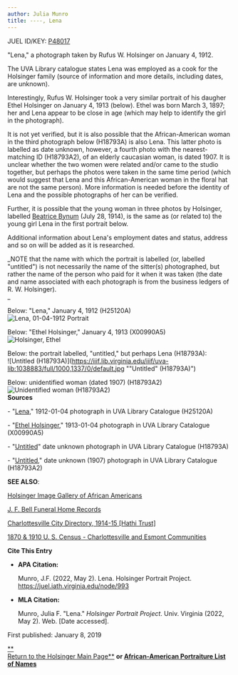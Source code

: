 ```yaml
---
author: Julia Munro
title: ----, Lena
---
```

JUEL ID/KEY: [P48017](http://juel.iath.virginia.edu/public_person?person=48017 "P48017")

"Lena," a photograph taken by Rufus W. Holsinger on January 4, 1912.

The UVA Library catalogue states Lena was employed as a cook for the Holsinger family (source of information and more details, including dates, are unknown). 

Interestingly, Rufus W. Holsinger took a very similar portrait of his daugher Ethel Holsinger on January 4, 1913 (below). Ethel was born March 3, 1897; her and Lena appear to be close in age (which may help to identify the girl in the photograph). 

It is not yet verified, but it is also possible that the African-American woman in the third photograph below (H18793A) is also Lena. This latter photo is labelled as date unknown, however, a fourth photo with the nearest-matching ID (H18793A2), of an elderly caucasian woman, is dated 1907. It is unclear whether the two women were related and/or came to the studio together, but perhaps the photos were taken in the same time period (which would suggest that Lena and this African-American woman in the floral hat are not the same person). More information is needed before the identity of Lena and the possible photographs of her can be verified.  
  
Further, it is possible that the young woman in three photos by Holsinger, labelled [Beatrice Bynum](http://juel.iath.virginia.edu/node/1628 "Bynum, Beatrice") (July 28, 1914), is the same as (or related to) the young girl Lena in the first portrait below.

Additional information about Lena's employment dates and status, address and so on will be added as it is researched.

_NOTE that the name with which the portrait is labelled (or, labelled "untitled") is not necessarily the name of the sitter(s) photographed, but rather the name of the person who paid for it when it was taken (the date and name associated with each photograph is from the business ledgers of R. W. Holsinger).  
_

Below: "Lena," January 4, 1912 (H25120A)  
![Lena, 01-04-1912 Portrait](https://iiif.lib.virginia.edu/iiif/uva-lib:1039024/full/1000,1337/0/default.jpg "Lena, 01-04-1912 Portrait")

Below: "Ethel Holsinger," January 4, 1913 (X00990A5)  
![Holsinger, Ethel](https://iiif.lib.virginia.edu/iiif/uva-lib:1040826/full/1000,1368/0/default.jpg "Holsinger, Ethel")

Below: the portrait labelled, "untitled," but perhaps Lena (H18793A):  
![Untitled (H18793A)](https://iiif.lib.virginia.edu/iiif/uva-lib:1038883/full/1000,1337/0/default.jpg ""Untitled" (H18793A)")

Below: unidentified woman (dated 1907) (H18793A2)  
![Unidentified woman (H18793A2)](https://iiif.lib.virginia.edu/iiif/uva-lib:1038884/full/1000,1337/0/default.jpg "Unidentified woman (H18793A2)")  
**Sources**

\- "[Lena](https://search.lib.virginia.edu/catalog/uva-lib:1039024#?c=0&m=0&s=0&cv=0&xywh=-1141%2C-1%2C5120%2C3796 "Lena")," 1912-01-04 photograph in UVA Library Catalogue (H25120A) 

\- "[Ethel Holsinger](https://search.lib.virginia.edu/sources/images/items/uva-lib:1040826 "Holsinger, Ethel")," 1913-01-04 photograph in UVA Library Catalogue (X00990A5)

\- "[Untitled](https://search.lib.virginia.edu/catalog/uva-lib:1038883#?c=0&m=0&s=0&cv=0&xywh=-1511%2C-406%2C5948%2C4409 "\"Untitled\"")" date unknown photograph in UVA Library Catalogue (H18793A)

\- "[Untitled](https://v3.lib.virginia.edu/catalog/uva-lib:1038884#?c=0&m=0&s=0&cv=0&xywh=-77%2C1175%2C2630%2C1950 "Unidentified woman (H18793A2)")," date unknown (1907) photograph in UVA Library Catalogue (H18793A2)

**SEE ALSO**:

[Holsinger Image Gallery of African Americans](http://rwholsingerphotos.org/images.php "Holsinger Image Gallery of African Americans")

[J. F. Bell Funeral Home Records](http://www2.vcdh.virginia.edu/afam/raceandplace/perl_scripts/funeral_search.html "J. F. Bell Funeral Home Database")

[Charlottesville City Directory, 1914-15 \[Hathi Trust\]](https://catalog.hathitrust.org/Record/101954103 "Charlottesville City Directory, 1914-15") 

[1870 & 1910 U. S. Census - Charlottesville and Esmont Communities](http://www2.vcdh.virginia.edu/afam/raceandplace/census/search_both.html "1870 & 1910 U. S. Census: Charlottesville and Esmont Communities") 

**Cite This Entry**

*   **APA Citation:**
    
    Munro, J.F. (2022, May 2). Lena. Holsinger Portrait Project. https://juel.iath.virginia.edu/node/993
    
*   **MLA Citation:**
    
    Munro, Julia F. "Lena." _Holsinger Portrait Project_. Univ. Virginia (2022, May 2). Web. \[Date accessed\].
    

  
First published: January 8, 2019

[**  
Return to the Holsinger Main Page**](http://juel.iath.virginia.edu/node/980) **or [African-American Portraiture List of Names](http://juel.iath.virginia.edu/node/996)**